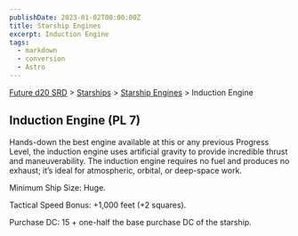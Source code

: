 ```yaml
---
publishDate: 2023-01-02T00:00:00Z
title: Starship Engines
excerpt: Induction Engine
tags:
  - markdown
  - conversion
  - Astro
---
```






[Future d20 SRD](/#futureD20) > [Starships](future-d20-srd-starships-index) > [Starship Engines](future-d20-srd-starships-starship-engines-index) > Induction Engine




## Induction Engine (PL 7)


Hands-down the best engine available at this or any previous Progress Level, the induction engine uses artificial gravity to provide incredible thrust and maneuverability. The induction engine requires no fuel and produces no exhaust; it’s ideal for atmospheric, orbital, or deep-space work.


Minimum Ship Size: Huge.


Tactical Speed Bonus: +1,000 feet (+2 squares).


Purchase DC: 15 + one-half the base purchase DC of the starship.



